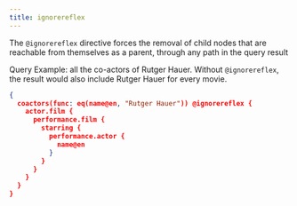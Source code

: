 ```yaml
---
title: ignorereflex
---
```


The `@ignorereflex` directive forces the removal of child nodes that are
reachable from themselves as a parent, through any path in the query result

Query Example: all the co-actors of Rutger Hauer. Without `@ignorereflex`, the
result would also include Rutger Hauer for every movie.

```json
{
  coactors(func: eq(name@en, "Rutger Hauer")) @ignorereflex {
    actor.film {
      performance.film {
        starring {
          performance.actor {
            name@en
          }
        }
      }
    }
  }
}
```
